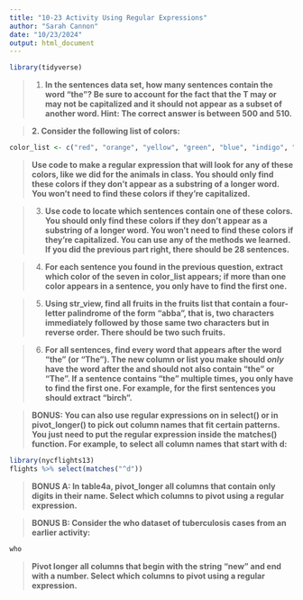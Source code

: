---
title: "10-23 Activity Using Regular Expressions"
author: "Sarah Cannon"
date: "10/23/2024"
output: html_document
---

```{r}
library(tidyverse)
```

> 1.  **In the sentences data set, how many sentences contain the word "the"? Be sure to account for the fact that the T may or may not be capitalized and it should not appear as a subset of another word. Hint: The correct answer is between 500 and 510.**





> **2. Consider the following list of colors: **

```{r}
color_list <- c("red", "orange", "yellow", "green", "blue", "indigo", "violet")
```

> **Use code to make a regular expression that will look for any of these colors, like we did for the animals in class. You should only find these colors if they don't appear as a substring of a longer word. You won't need to find these colors if they're capitalized. **




> 3. **Use code to locate which sentences contain one of these colors. You should only find these colors if they don't appear as a substring of a longer word. You won't need to find these colors if they're capitalized. You can use any of the methods we learned. If you did the previous part right, there should be 28 sentences. **




 > 4. **For each sentence you found in the previous question, extract which color of the seven in color_list appears; if more than one color appears in a sentence, you only have to find the first one.**





> 5. **Using str_view, find all fruits in the fruits list that contain a four-letter palindrome of the form "abba", that is, two characters immediately followed by those same two characters but in reverse order. There should be two such fruits.**




> 6. **For all sentences, find every word that appears after the word "the" (or "The").  The new column or list you make should *only* have the word after the and should not also contain "the" or "The". If a sentence contains "the" multiple times, you only have to find the first one. For example, for the first sentences you should extract "birch".**




> **BONUS: You can also use regular expressions on in select() or in pivot_longer() to pick out column names that fit certain patterns. You just need to put the regular expression inside the matches() function. For example, to select all column names that start with d:** 

```{r}
library(nycflights13)
flights %>% select(matches("^d"))
```

> **BONUS A: In table4a, pivot_longer all columns that contain only digits in their name. Select which columns to pivot using a regular expression.**




> **BONUS B: Consider the who dataset of tuberculosis cases from an earlier activity:**

```{r}
who
```

> **Pivot longer all columns that begin with the string "new" and end with a number. Select which columns to pivot using a regular expression. **




